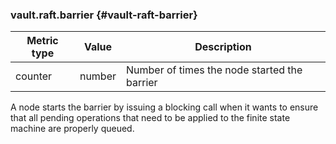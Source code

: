 ### vault.raft.barrier {#vault-raft-barrier}

Metric type | Value   | Description
----------- | ------- | -----------
counter     | number  | Number of times the node started the barrier

A node starts the barrier by issuing a blocking call when it wants to ensure
that all pending operations that need to be applied to the finite state machine
are properly queued.
